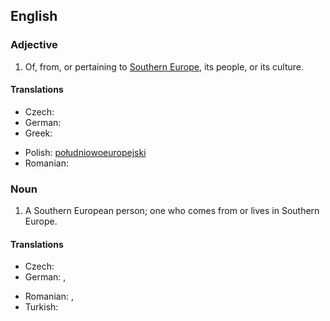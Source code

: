 ==English==

===Adjective===
{{en-adj|head=[[southern|Southern]] [[European]]|-}}

# Of, from, or pertaining to [[Southern Europe]], its people, or its culture.

====Translations====
{{trans-top|Southern European}}
* Czech: {{t-|cs|jihoevropský}}
* German: {{t|de|südeuropäisch}}
* Greek: {{t|el|νοτιοευρωπαϊκός|m|tr=notioevropaïkós|sc=Grek}}
{{trans-mid}}
* Polish: [[południowoeuropejski]] {{m}}
* Romanian: {{t|ro|sud-european}}
{{trans-bottom}}

===Noun===
{{en-noun|sg=[[southern|Southern]] [[European]]}}

# A Southern European person; one who comes from or lives in Southern Europe.

====Translations====
{{trans-top|Southern European person}}
* Czech: {{t-|cs|Jihoevropan|m}}
* German: {{t|de|Südeuropäer|m}}, {{t|de|Südeuropäerin|f}}
{{trans-mid}}
* Romanian: {{t|ro|sud-european|m}}, {{t|ro|sud-europeană|f}}
* Turkish: {{t|tr|Güney Avrupalı}}
{{trans-bottom}}